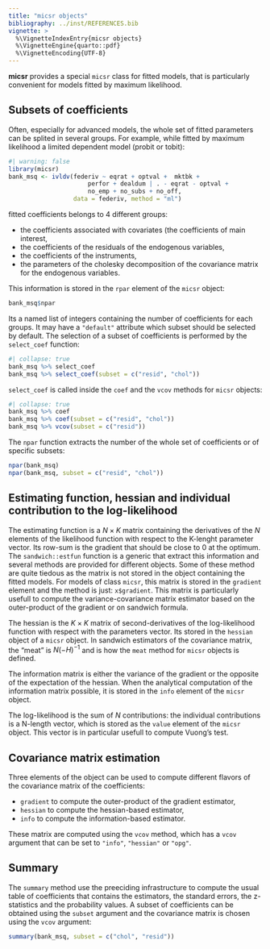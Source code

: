 ```yaml
---
title: "micsr objects"
bibliography: ../inst/REFERENCES.bib
vignette: >
  %\VignetteIndexEntry{micsr objects}
  %\VignetteEngine{quarto::pdf}
  %\VignetteEncoding{UTF-8}
---
```


**micsr** provides a special `micsr` class for fitted models, that is
particularly convenient for models fitted by maximum likelihood.

## Subsets of coefficients

Often, especially for advanced models, the whole set of fitted
parameters can be splited in several groups. For example, while fitted
by maximum likelihood a limited dependent model (probit or tobit):

```r
#| warning: false
library(micsr)
bank_msq <- ivldv(federiv ~ eqrat + optval +  mktbk +
                      perfor + dealdum | . - eqrat - optval +
                      no_emp + no_subs + no_off,
                  data = federiv, method = "ml")
```

fitted coefficients belongs to 4 different groups:

- the coefficients associated with covariates (the coefficients of
  main interest,
- the coefficients of the residuals of the endogenous variables,
- the coefficients of the instruments,
- the parameters of the cholesky decomposition of the covariance
  matrix for the endogenous variables.

This information is stored in the `rpar` element of the `micsr`
object:

```r
bank_msq$npar
```
Its a named list of integers containing the number of coefficients for
each groups. It may have a `"default"` attribute which subset should
be selected by default. The selection of a subset of coefficients is
performed by the `select_coef` function:

```r
#| collapse: true
bank_msq %>% select_coef
bank_msq %>% select_coef(subset = c("resid", "chol"))
```

`select_coef` is called inside the `coef` and the `vcov` methods for
`micsr` objects:

```r
#| collapse: true
bank_msq %>% coef
bank_msq %>% coef(subset = c("resid", "chol"))
bank_msq %>% vcov(subset = c("resid"))
```

The `npar` function extracts the number of the whole set of
coefficients or of specific subsets:


```r
npar(bank_msq)
npar(bank_msq, subset = c("resid", "chol"))
```

## Estimating function, hessian and individual contribution to the log-likelihood

The estimating function is a $N\times K$ matrix containing the
derivatives of the $N$ elements of the likelihood function with
respect to the K-lenght parameter vector. Its row-sum is the gradient
that should be close to 0 at the optimum. The `sandwich::estfun`
function is a generic that extract this information and several
methods are provided for different objects. Some of these method are
quite tiedous as the matrix is not stored in the object containing the
fitted models. For models of class `micsr`, this matrix is stored in
the `gradient` element and the method is just: `x$gradient`. This
matrix is particularly usefull to compute the variance-covariance
matrix estimator based on the outer-product of the gradient or on
sandwich formula.

The hessian is the $K\times K$ matrix of second-derivatives of the
log-likelihood function with respect with the parameters vector. Its
stored in the `hessian` object of a `micsr` object. In sandwich
estimators of the covariance matrix, the "meat" is $N (- H) ^ {-1}$
and is how the `meat` method for `micsr` objects is defined.

The information matrix is either the variance of the gradient or the
opposite of the expectation of the hessian. When the analytical
computation of the information matrix possible, it is stored in the
`info` element of the `micsr` object.

The log-likelihood is the sum of $N$ contributions: the individual
contributions is a N-length vector, which is stored as the `value`
element of the `micsr` object. This vector is in particular usefull to
compute Vuong's test.

## Covariance matrix estimation

Three elements of the object can be used to compute different flavors
of the covariance matrix of the coefficients:

- `gradient` to compute the outer-product of the gradient estimator,
- `hessian` to compute the hessian-based estimator,
- `info` to compute the information-based estimator.

These matrix are computed using the `vcov` method, which has a `vcov`
argument that can be set to `"info"`, `"hessian"` or `"opg"`.

## Summary

The `summary`  method use the preeciding infrastructure to compute the
usual table of coefficients that contains the estimators, the standard
errors, the z-statistics and the probability values. A subset of
coefficients can be obtained using the `subset` argument and the
covariance matrix is chosen using the `vcov` argument:

```r
summary(bank_msq, subset = c("chol", "resid"))
```


